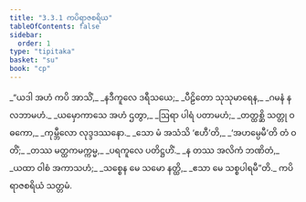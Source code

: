 ```yaml
---
title: "3.3.1 ကပိရာဇစရိယ"
tableOfContents: false
sidebar:
  order: 1
type: "tipitaka"
basket: "su"
book: "cp"
---
```



<DynamicBreadcrumb />

<Division number="67" book="cp">

<Paragraph number="341" type="verses" book="cp">
_“ယဒါ အဟံ ကပိ အာသိံ,_  
_နဒီကူလေ ဒရီသယေ;_  
_ပီဠိတော သုသုမာရေန,_  
_ဂမနံ န လဘာမဟံ._  

</Paragraph>

</Division>
<Division number="68" book="cp">

<Paragraph number="342" type="verses" book="cp">
_ယမှောကာသေ အဟံ ဌတွာ,_  
_ဩရာ ပါရံ ပတာမဟံ;_  
_တတ္ထစ္ဆိ သတ္တု ဝဓကော,_  
_ကုမ္ဘီလော လုဒ္ဒဒဿနော._  

</Paragraph>

</Division>
<Division number="69" book="cp">

<Paragraph number="343" type="verses" book="cp">
_သော မံ အသံသိ ‘ဧဟီ’တိ,_  
_‘အဟမ္ပေမီ’တိ တံ ဝတိံ;_  
_တဿ မတ္ထကမက္ကမ္မ,_  
_ပရကူလေ ပတိဋ္ဌဟိံ._  

</Paragraph>

</Division>
<Division number="70" book="cp">

<Paragraph number="344" type="verses" book="cp">
_န တဿ အလိကံ ဘဏိတံ,_  
_ယထာ ဝါစံ အကာသဟံ;_  
_သစ္စေန မေ သမော နတ္ထိ,_  
_ဧသာ မေ သစ္စပါရမီ”တိ._  


</Paragraph>
</Division>

<Paragraph number="345" type="center" book="cp">
ကပိရာဇစရိယံ သတ္တမံ.
</Paragraph>